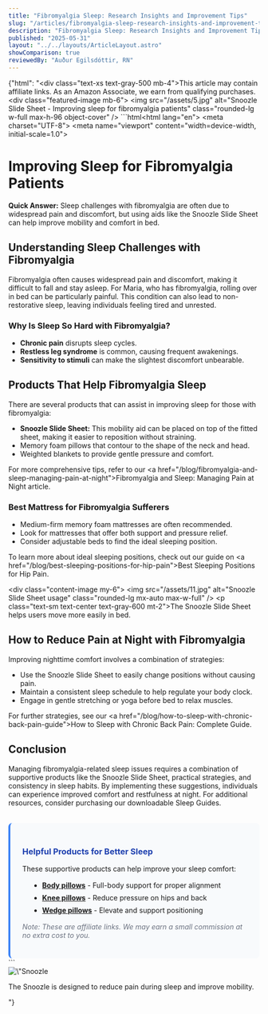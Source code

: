 ```yaml
---
title: "Fibromyalgia Sleep: Research Insights and Improvement Tips"
slug: "/articles/fibromyalgia-sleep-research-insights-and-improvement-tips"
description: "Fibromyalgia Sleep: Research Insights and Improvement Tips"
published: "2025-05-31"
layout: "../../layouts/ArticleLayout.astro"
showComparison: true
reviewedBy: "Auður Egilsdóttir, RN"
---
```

{"html": "<div class=\"text-xs text-gray-500 mb-4\">This article may contain affiliate links. As an Amazon Associate, we earn from qualifying purchases.</div><div class=\"featured-image mb-6\">   <img src=\"/assets/5.jpg\" alt=\"Snoozle Slide Sheet - Improving sleep for fibromyalgia patients\" class=\"rounded-lg w-full max-h-96 object-cover\" />  </div>```html<!DOCTYPE html><html lang=\"en\"><head>  <meta charset=\"UTF-8\">  <meta name=\"viewport\" content=\"width=device-width, initial-scale=1.0\">  <title>Improving Sleep for Fibromyalgia Patients</title></head><body>  <h1>Improving Sleep for Fibromyalgia Patients</h1>  <p><strong>Quick Answer:</strong> Sleep challenges with fibromyalgia are often due to widespread pain and discomfort, but using aids like the Snoozle Slide Sheet can help improve mobility and comfort in bed.</p>    <h2>Understanding Sleep Challenges with Fibromyalgia</h2>  <p>Fibromyalgia often causes widespread pain and discomfort, making it difficult to fall and stay asleep. For Maria, who has fibromyalgia, rolling over in bed can be particularly painful. This condition can also lead to non-restorative sleep, leaving individuals feeling tired and unrested.</p>    <h3>Why Is Sleep So Hard with Fibromyalgia?</h3>  <ul>    <li><strong>Chronic pain</strong> disrupts sleep cycles.</li>    <li><strong>Restless leg syndrome</strong> is common, causing frequent awakenings.</li>    <li><strong>Sensitivity to stimuli</strong> can make the slightest discomfort unbearable.</li>  </ul>  <h2>Products That Help Fibromyalgia Sleep</h2>  <p>There are several products that can assist in improving sleep for those with fibromyalgia:</p>  <ul>    <li><strong>Snoozle Slide Sheet:</strong> This mobility aid can be placed on top of the fitted sheet, making it easier to reposition without straining.</li>    <li>Memory foam pillows that contour to the shape of the neck and head.</li>    <li>Weighted blankets to provide gentle pressure and comfort.</li>  </ul>  <p>For more comprehensive tips, refer to our <a href=\"/blog/fibromyalgia-and-sleep-managing-pain-at-night\">Fibromyalgia and Sleep: Managing Pain at Night</a> article.</p>  <h3>Best Mattress for Fibromyalgia Sufferers</h3>  <ul>    <li>Medium-firm memory foam mattresses are often recommended.</li>    <li>Look for mattresses that offer both support and pressure relief.</li>    <li>Consider adjustable beds to find the ideal sleeping position.</li>  </ul>  <p>To learn more about ideal sleeping positions, check out our guide on <a href=\"/blog/best-sleeping-positions-for-hip-pain\">Best Sleeping Positions for Hip Pain</a>.</p>  <div class=\"content-image my-6\">     <img src=\"/assets/11.jpg\" alt=\"Snoozle Slide Sheet usage\" class=\"rounded-lg mx-auto max-w-full\" />     <p class=\"text-sm text-center text-gray-600 mt-2\">The Snoozle Slide Sheet helps users move more easily in bed.</p>    </div><h2>How to Reduce Pain at Night with Fibromyalgia</h2>  <p>Improving nighttime comfort involves a combination of strategies:</p>  <ul>    <li>Use the Snoozle Slide Sheet to easily change positions without causing pain.</li>    <li>Maintain a consistent sleep schedule to help regulate your body clock.</li>    <li>Engage in gentle stretching or yoga before bed to relax muscles.</li>  </ul>  <p>For further strategies, see our <a href=\"/blog/how-to-sleep-with-chronic-back-pain-guide\">How to Sleep with Chronic Back Pain: Complete Guide</a>.</p>  <h2>Conclusion</h2>  <p>Managing fibromyalgia-related sleep issues requires a combination of supportive products like the Snoozle Slide Sheet, practical strategies, and consistency in sleep habits. By implementing these suggestions, individuals can experience improved comfort and restfulness at night. For additional resources, consider purchasing our downloadable Sleep Guides.</p></body>
  <div style="margin-top: 2rem; padding: 1.5rem; background-color: #f8fafc; border-radius: 0.5rem; border-left: 4px solid #3b82f6;">
    <h3 style="color: #1e40af; margin-bottom: 1rem;">Helpful Products for Better Sleep</h3>
    <p style="margin-bottom: 1rem;">These supportive products can help improve your sleep comfort:</p>
    <ul style="margin-left: 1rem;">
      <li style="margin-bottom: 0.5rem;"><strong><a href="https://amzn.to/4jn3rfZ" target="_blank" rel="nofollow">Body pillows</a></strong> - Full-body support for proper alignment</li>
      <li style="margin-bottom: 0.5rem;"><strong><a href="https://amzn.to/45lg1Ja" target="_blank" rel="nofollow">Knee pillows</a></strong> - Reduce pressure on hips and back</li>
      <li style="margin-bottom: 0.5rem;"><strong><a href="https://amzn.to/3FhMB4a" target="_blank" rel="nofollow">Wedge pillows</a></strong> - Elevate and support positioning</li>
    </ul>
    <p style="font-size: 0.875rem; color: #6b7280; margin-top: 1rem;"><em>Note: These are affiliate links. We may earn a small commission at no extra cost to you.</em></p>
  </div>

</html>```<div class=\"content-image my-6\">     <img src=\"/assets/18.jpg\" alt=\"Snoozle benefits for mobility\" class=\"rounded-lg mx-auto max-w-full\" />     <p class=\"text-sm text-center text-gray-600 mt-2\">The Snoozle is designed to reduce pain during sleep and improve mobility.</p>    </div>"}